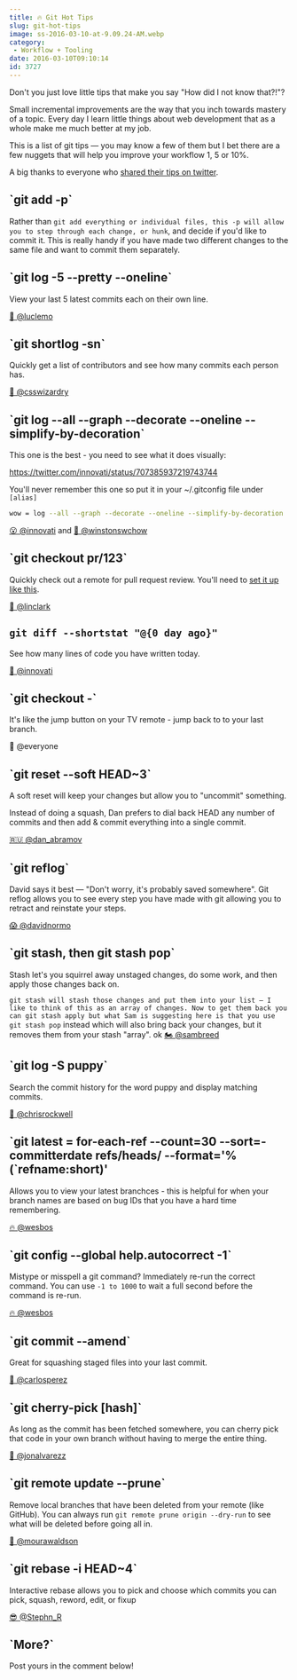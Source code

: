 ```yaml
---
title: 🔥 Git Hot Tips
slug: git-hot-tips
image: ss-2016-03-10-at-9.09.24-AM.webp
category:
 - Workflow + Tooling
date: 2016-03-10T09:10:14
id: 3727
---
```


Don't you just love little tips that make you say "How did I not know that?!"?

Small incremental improvements are the way that you inch towards mastery of a topic. Every day I learn little things about web development that as a whole make me much better at my job.

This is a list of git tips — you may know a few of them but I bet there are a few nuggets that will help you improve your workflow 1, 5 or 10%.

A big thanks to everyone who [shared their tips on twitter](https://twitter.com/wesbos/status/707384498372136960).

## \`git add -p\`

Rather than `git add everything or individual files, this -p will allow you to step through each change, or hunk`, and decide if you'd like to commit it. This is really handy if you have made two different changes to the same file and want to commit them separately.

## \`git log -5 --pretty --oneline\`

View your last 5 latest commits each on their own line.

[🍟 @luclemo](https://twitter.com/luclemo/status/707385039856791552)

## \`git shortlog -sn\`

Quickly get a list of contributors and see how many commits each person has.

[👏 @csswizardry](https://twitter.com/csswizardry/status/707573651449757696)

## \`git log --all --graph --decorate --oneline --simplify-by-decoration\`

This one is the best - you need to see what it does visually:

https://twitter.com/innovati/status/707385937219743744

You'll never remember this one so put it in your ~/.gitconfig file under `[alias]`

```bash
wow = log --all --graph --decorate --oneline --simplify-by-decoration
```

[😮 @innovati](https://twitter.com/innovati/status/707385937219743744) and [🙌 @winstonswchow](https://twitter.com/winstonswchow/status/707385447383769090)

## \`git checkout pr/123\`

Quickly check out a remote for pull request review. You'll need to [set it up like this](https://gist.github.com/piscisaureus/3342247).

[🤘 @linclark](https://twitter.com/linclark/status/707386094896087040)

## `git diff --shortstat "@{0 day ago}"`

See how many lines of code you have written today.

[💃 @innovati](https://twitter.com/innovati/status/707386314530930689)

## \`git checkout -\`

It's like the jump button on your TV remote - jump back to to your last branch.

💆 @everyone

## \`git reset --soft HEAD~3\`

A soft reset will keep your changes but allow you to "uncommit" something.

Instead of doing a squash, Dan prefers to dial back HEAD any number of commits and then add & commit everything into a single commit.

[🇷🇺 @dan\_abramov](https://twitter.com/dan_abramov/status/707532388809756672)

## \`git reflog\`

David says it best — "Don't worry, it's probably saved somewhere". Git reflog allows you to see every step you have made with git allowing you to retract and reinstate your steps.

[😱 @davidnormo](https://twitter.com/davidnormo/status/707538222813941760)

## \`git stash, then git stash pop\`

Stash let's you squirrel away unstaged changes, do some work, and then apply those changes back on.

`git stash will stash those changes and put them into your list — I like to think of this as an array of changes. Now to get them back you can git stash apply but what Sam is suggesting here is that you use git stash pop` instead which will also bring back your changes, but it removes them from your stash "array". ok [🏍 @sambreed](https://twitter.com/sambreed/status/707406334774222848)

## \`git log -S puppy\`

Search the commit history for the word puppy and display matching commits.

[🚀 @chrisrockwell](https://twitter.com/chrisrockwell/status/707427601153966080)

## \`git latest = for-each-ref --count=30 --sort=-committerdate refs/heads/ --format='%(\`refname:short)'

Allows you to view your latest branchces - this is helpful for when your branch names are based on bug IDs that you have a hard time remembering.

[🔥 @wesbos](https://twitter.com/wesbos/status/692012780598112256)

## \`git config --global help.autocorrect -1\`

Mistype or misspell a git command? Immediately re-run the correct command. You can use `-1 to 1000` to wait a full second before the command is re-run.

[🔥 @wesbos](https://twitter.com/wesbos/status/701864888818208768)

## \`git commit --amend\`

Great for squashing staged files into your last commit.

[🐙 @carlosperez](https://twitter.com/carlosperez/status/707566143305752576)

## \`git cherry-pick \[hash\]\`

As long as the commit has been fetched somewhere, you can cherry pick that code in your own branch without having to merge the entire thing.

[🐳 @jonalvarezz](https://twitter.com/jonalvarezz/status/707398488825466881)

## \`git remote update --prune\`

Remove local branches that have been deleted from your remote (like GitHub). You can always run `git remote prune origin --dry-run` to see what will be deleted before going all in.

[🍉 @mourawaldson](https://twitter.com/mourawaldson/status/707795546317197312)

## \`git rebase -i HEAD~4\`

Interactive rebase allows you to pick and choose which commits you can pick, squash, reword, edit, or fixup

[😎 @Stephn\_R](https://twitter.com/Stephn_R/status/707387775100784641)

## \`More?\`

Post yours in the comment below!